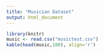 ```yaml
---
title: "Musician Dataset"
output: html_document
---
```


```r
library(knitr)
music <- read.csv("musictest.csv")
kable(head(music,100), align='r')
```

